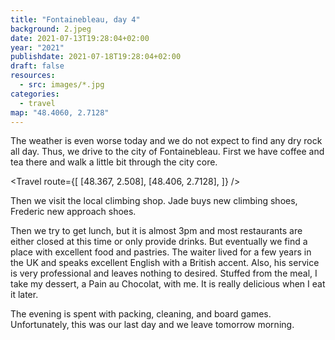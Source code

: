 ```yaml
---
title: "Fontainebleau, day 4"
background: 2.jpeg
date: 2021-07-13T19:28:04+02:00
year: "2021"
publishdate: 2021-07-18T19:28:04+02:00
draft: false
resources:
  - src: images/*.jpg
categories:
  - travel
map: "48.4060, 2.7128"
---
```


The weather is even worse today and we do not expect to find any dry rock all
day. Thus, we drive to the city of Fontainebleau. First we have coffee and tea
there and walk a little bit through the city core.

<!--more-->

<Travel
  route={[
    [48.367, 2.508],
    [48.406, 2.7128],
  ]}
/>

<Gallery>
  <Rimg src="2.jpeg" caption="Fontainebleau" />
  <Rimg src="1.jpeg" alt="Window sill detail" />
  <Rimg src="3.jpeg" alt="Building in Fontainebleau" />
</Gallery>

Then we visit the local climbing shop. Jade buys new climbing shoes, Frederic
new approach shoes.

<Rimg
  src="4.jpeg"
  caption="Entry to the climbing shop only for those able to use a climbing hold."
/>

Then we try to get lunch, but it is almost 3pm and most restaurants are either
closed at this time or only provide drinks. But eventually we find a place with
excellent food and pastries. The waiter lived for a few years in the UK and
speaks excellent English with a British accent. Also, his service is very
professional and leaves nothing to desired. Stuffed from the meal, I take my
dessert, a Pain au Chocolat, with me. It is really delicious when I eat it
later.

The evening is spent with packing, cleaning, and board games. Unfortunately,
this was our last day and we leave tomorrow morning.

<!--<Nextday />-->
